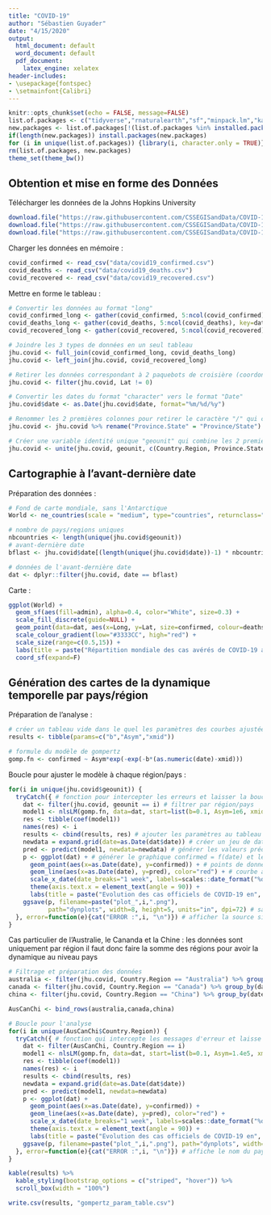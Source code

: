 ```yaml
---
title: "COVID-19"
author: "Sébastien Guyader"
date: "4/15/2020"
output:
  html_document: default
  word_document: default
  pdf_document:
    latex_engine: xelatex
header-includes:
- \usepackage{fontspec}
- \setmainfont{Calibri}
---
```


```r
knitr::opts_chunk$set(echo = FALSE, message=FALSE)
list.of.packages <- c("tidyverse","rnaturalearth","sf","minpack.lm","kableExtra")
new.packages <- list.of.packages[!(list.of.packages %in% installed.packages()[,"Package"])]
if(length(new.packages)) install.packages(new.packages)
for (i in unique(list.of.packages)) {library(i, character.only = TRUE)}
rm(list.of.packages, new.packages)
theme_set(theme_bw())
```

## Obtention et mise en forme des Données

Télécharger les données de la Johns Hopkins University

```r
download.file("https://raw.githubusercontent.com/CSSEGISandData/COVID-19/master/csse_covid_19_data/csse_covid_19_time_series/time_series_covid19_confirmed_global.csv", destfile = "data/covid19_confirmed.csv")
download.file("https://raw.githubusercontent.com/CSSEGISandData/COVID-19/master/csse_covid_19_data/csse_covid_19_time_series/time_series_covid19_deaths_global.csv", destfile = "data/covid19_deaths.csv")
download.file("https://raw.githubusercontent.com/CSSEGISandData/COVID-19/master/csse_covid_19_data/csse_covid_19_time_series/time_series_covid19_recovered_global.csv", destfile = "data/covid19_recovered.csv")
```

Charger les données en mémoire :

```r
covid_confirmed <- read_csv("data/covid19_confirmed.csv")
covid_deaths <- read_csv("data/covid19_deaths.csv")
covid_recovered <- read_csv("data/covid19_recovered.csv")
```

Mettre en forme le tableau :

```r
# Convertir les données au format "long"
covid_confirmed_long <- gather(covid_confirmed, 5:ncol(covid_confirmed), key=date, value=confirmed)
covid_deaths_long <- gather(covid_deaths, 5:ncol(covid_deaths), key=date, value=deaths)
covid_recovered_long <- gather(covid_recovered, 5:ncol(covid_recovered), key=date, value=recovered)

# Joindre les 3 types de données en un seul tableau
jhu.covid <- full_join(covid_confirmed_long, covid_deaths_long)
jhu.covid <- left_join(jhu.covid, covid_recovered_long)

# Retirer les données correspondant à 2 paquebots de croisière (coordonnées Long/Lat 0/0)
jhu.covid <- filter(jhu.covid, Lat != 0)

# Convertir les dates du format "character" vers le format "Date"
jhu.covid$date <- as.Date(jhu.covid$date, format="%m/%d/%y")

# Renommer les 2 premières colonnes pour retirer le caractère "/" qui complique le filtrage
jhu.covid <- jhu.covid %>% rename("Province.State" = "Province/State") %>% rename("Country.Region" = "Country/Region")

# Créer une variable identité unique "geounit" qui combine les 2 premières colonnes Province.State et Country.Region
jhu.covid <- unite(jhu.covid, geounit, c(Country.Region, Province.State), sep="_", remove=F, na.rm=T)
```

## Cartographie à l'avant-dernière date

Préparation des données :

```r
# Fond de carte mondiale, sans l'Antarctique
World <- ne_countries(scale = "medium", type="countries", returnclass="sf") %>% filter(admin != "Antarctica") %>% fortify()

# nombre de pays/regions uniques
nbcountries <- length(unique(jhu.covid$geounit))
# avant-dernière date
bflast <- jhu.covid$date[(length(unique(jhu.covid$date))-1) * nbcountries]

# données de l'avant-dernière date
dat <- dplyr::filter(jhu.covid, date == bflast)
```

Carte :

```r
ggplot(World) +
  geom_sf(aes(fill=admin), alpha=0.4, color="White", size=0.3) +
  scale_fill_discrete(guide=NULL) +
  geom_point(data=dat, aes(x=Long, y=Lat, size=confirmed, colour=deaths, stroke=0), alpha=0.6) +
  scale_colour_gradient(low="#3333CC", high="red") +
  scale_size(range=c(0.5,15)) +
  labs(title = paste("Répartition mondiale des cas avérés de COVID-19 au", bflast), x = "Longitude", y = "Latitude") +
  coord_sf(expand=F)
```

## Génération des cartes de la dynamique temporelle par pays/région

Préparation de l'analyse :

```r
# créer un tableau vide dans le quel les paramètres des courbes ajustées seront écrits
results <- tibble(params=c("b","Asym","xmid"))

# formule du modèle de gompertz
gomp.fn <- confirmed ~ Asym*exp(-exp(-b*(as.numeric(date)-xmid)))
```

Boucle pour ajuster le modèle à chaque région/pays :

```r
for(i in unique(jhu.covid$geounit)) {
  tryCatch({ # fonction pour intercepter les erreurs et laisser la boucle de continuer
    dat <- filter(jhu.covid, geounit == i) # filtrer par région/pays
    model1 <- nlsLM(gomp.fn, data=dat, start=list(b=0.1, Asym=1e6, xmid=1.83e4))  # ajustement nonliéaire avec algorithme Levenberg-Marquardt
    res <- tibble(coef(model1))
    names(res) <- i
    results <- cbind(results, res) # ajouter les paramètres au tableau
    newdata = expand.grid(date=as.Date(dat$date)) # créer un jeu de dates servant de valeurs explicatives au modèle pour générer les courbes
    pred <- predict(model1, newdata=newdata) # générer les valeurs prédites par le modèle
    p <- ggplot(dat) + # générer le graphique confirmed = f(date) et le stocker en mémoire
      geom_point(aes(x=as.Date(date), y=confirmed)) + # points de données réelles
      geom_line(aes(x=as.Date(date), y=pred), color="red") + # courbe ajustée
      scale_x_date(date_breaks="1 week", labels=scales::date_format("%d-%m-%Y")) +
      theme(axis.text.x = element_text(angle = 90)) +
      labs(title = paste("Evolution des cas officiels de COVID-19 en", i), x="date", y="nombre de cas confirmés")
    ggsave(p, filename=paste("plot_",i,".png"),
           path="dynplots", width=8, height=5, units="in", dpi=72) # sauver le graphique
  }, error=function(e){cat("ERROR :",i, "\n")}) # afficher la source si erreur
}
```

Cas particulier de l'Australie, le Cananda et la Chine : les données sont uniquement par région il faut donc faire la somme des régions pour avoir la dynamique au niveau pays

```r
# Filtrage et préparation des données
australia <- filter(jhu.covid, Country.Region == "Australia") %>% group_by(date) %>% mutate(confirmed = sum(confirmed))
canada <- filter(jhu.covid, Country.Region == "Canada") %>% group_by(date) %>% mutate(confirmed = sum(confirmed))
china <- filter(jhu.covid, Country.Region == "China") %>% group_by(date) %>% mutate(confirmed = sum(confirmed))

AusCanChi <- bind_rows(australia,canada,china)

# Boucle pour l'analyse
for(i in unique(AusCanChi$Country.Region)) {
  tryCatch({ # fonction qui intercepte les messages d'erreur et laisse la boucle continuer
    dat <- filter(AusCanChi, Country.Region == i)
    model1 <- nlsLM(gomp.fn, data=dat, start=list(b=0.1, Asym=1.4e5, xmid=1.83e4))
    res <- tibble(coef(model1))
    names(res) <- i
    results <- cbind(results, res)
    newdata = expand.grid(date=as.Date(dat$date))
    pred <- predict(model1, newdata=newdata)
    p <- ggplot(dat) +
      geom_point(aes(x=as.Date(date), y=confirmed)) +
      geom_line(aes(x=as.Date(date), y=pred), color="red") +
      scale_x_date(date_breaks="1 week", labels=scales::date_format("%d-%m-%Y")) +
      theme(axis.text.x = element_text(angle = 90)) +
      labs(title = paste("Evolution des cas officiels de COVID-19 en", i), x="date", y="nombre de cas confirmés")
    ggsave(p, filename=paste("plot_",i,".png"), path="dynplots", width=8, height=5, units="in", dpi=72)
  }, error=function(e){cat("ERROR :",i, "\n")}) # affiche le nom du pays/région qui pose problème
}
```

```r
kable(results) %>%
  kable_styling(bootstrap_options = c("striped", "hover")) %>%
  scroll_box(width = "100%")

write.csv(results, "gompertz_param_table.csv")
```

